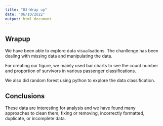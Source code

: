 ```yaml
---
title: "03-Wrap up"
date: "06/10/2022"
output: html_document
---
```


## Wrapup 

We have been able to explore data visualisations. The chanllenge has been dealing with missing data and manipulating the data. 

For creating our figure, we mainly used bar charts to see the count number and proportion of survivors in various passenger classifications.

We also did random forest using python to explore the data classification.

## Conclusions

These data are interesting for analysis and we have found many approaches to clean them, fixing or removing, incorrectly formatted, duplicate, or incomplete data.
